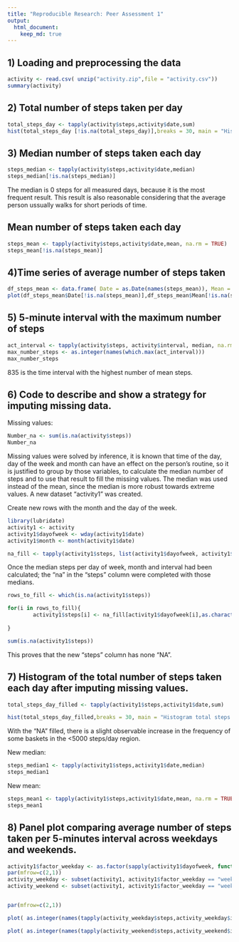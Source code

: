 ```yaml
---
title: "Reproducible Research: Peer Assessment 1"
output: 
  html_document:
    keep_md: true
---
```



## 1) Loading and preprocessing the data


```r
activity <- read.csv( unzip("activity.zip",file = "activity.csv"))
summary(activity)
```



## 2) Total number of steps taken per day
```r
total_steps_day <- tapply(activity$steps,activity$date,sum)
hist(total_steps_day [!is.na(total_steps_day)],breaks = 30, main = "Histogram total steps per day", xlab = "Total steps per day")
```

## 3) Median number of steps taken each day
```r

steps_median <- tapply(activity$steps,activity$date,median)
steps_median[!is.na(steps_median)]

```
The median is 0 steps for all measured days, because it is the most frequent result. This result is also reasonable considering that the average person ussually walks for short periods of time. 

## Mean number of steps taken each day
```r
steps_mean <- tapply(activity$steps,activity$date,mean, na.rm = TRUE)
steps_mean[!is.na(steps_mean)]


```

## 4)Time series of average number of steps taken
```r

df_steps_mean <- data.frame( Date = as.Date(names(steps_mean)), Mean = as.vector(steps_mean))
plot(df_steps_mean$Date[!is.na(steps_mean)],df_steps_mean$Mean[!is.na(steps_mean)], main = "Time series plot of the mean number of steps taken", ylab = "Mean", xlab = "Date",type = "l")

```
## 5) 5-minute interval with the maximum number of steps

```r
act_interval <- tapply(activity$steps, activity$interval, median, na.rm = TRUE)
max_number_steps <- as.integer(names(which.max(act_interval)))
max_number_steps
```
835 is the time interval with the highest number of mean steps.

## 6) Code to describe and show a strategy for imputing missing data. 



Missing values:
```r

Number_na <- sum(is.na(activity$steps))
Number_na

```
Missing values were solved by inference, it is known that time of the day, day of the week and month can have an effect on the person's routine, so it is justified to group by those variables, to calculate the median number of steps and to use that result to fill the missing values. The median was used instead of the mean, since the median is more robust towards extreme values. A new dataset "activity1" was created. 

Create new rows with the month and the day of the week.

```r
library(lubridate)
activity1 <- activity
activity1$dayofweek <- wday(activity1$date)
activity1$month <- month(activity1$date)

na_fill <- tapply(activity1$steps, list(activity1$dayofweek, activity1$month, activity1$interval), median, na.rm = TRUE )
```
Once the median steps per day of week, month and interval had been calculated; the "na" in the "steps" column were completed with those medians.  

```r
rows_to_fill <- which(is.na(activity1$steps))

for(i in rows_to_fill){
        activity1$steps[i] <- na_fill[activity1$dayofweek[i],as.character(activity1$month[i]),as.character(activity1$interval[i])]
  
}

sum(is.na(activity1$steps))
```
This proves that the new "steps" column has none "NA". 

## 7) Histogram of the total number of steps taken each day after imputing missing values. 

```r
total_steps_day_filled <- tapply(activity1$steps,activity1$date,sum)

hist(total_steps_day_filled,breaks = 30, main = "Histogram total steps per day", xlab = "Total steps per day")

```
With the "NA" filled, there is a slight observable increase in the frequency of some baskets in the <5000 steps/day region. 

New median:

```r

steps_median1 <- tapply(activity1$steps,activity1$date,median)
steps_median1
```

New mean: 

```r
steps_mean1 <- tapply(activity1$steps,activity1$date,mean, na.rm = TRUE)
steps_mean1
```

## 8) Panel plot comparing average number of steps taken per 5-minutes interval across weekdays and weekends.
```r

activity1$factor_weekday <- as.factor(sapply(activity1$dayofweek, function(x) {if(x %in% 2:6) "weekday" else "weekend"})) 
par(mfrow=c(2,1))
activity_weekday <- subset(activity1, activity1$factor_weekday == "weekday")
activity_weekend <- subset(activity1, activity1$factor_weekday == "weekend")


par(mfrow=c(2,1))

plot( as.integer(names(tapply(activity_weekday$steps,activity_weekday$interval,mean))),tapply(activity_weekday$steps,activity_weekday$interval,mean), type = "l", xlab = "Interval", ylab = "Number of steps")

plot( as.integer(names(tapply(activity_weekend$steps,activity_weekend$interval,mean))),tapply(activity_weekend$steps,activity_weekend$interval,mean), type = "l",xlab = "Interval", ylab= "Number of steps")
```
